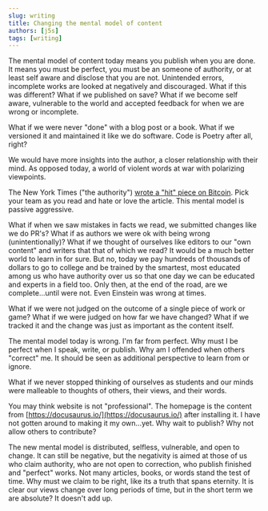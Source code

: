 ```yaml
---
slug: writing
title: Changing the mental model of content
authors: [j5s]
tags: [writing]
---
```


The mental model of content today means you publish when you are done.
It means you must be perfect, you must be an someone of authority,
or at least self aware and disclose that you are not.  Unintended errors,
incomplete works are looked at negatively and discouraged. What if this was
different?  What if we published on save?  What if we become self aware, 
vulnerable to the world and accepted feedback for when we are wrong or incomplete.

What if we were never "done" with a blog post or a book.  What if we versioned
it and maintained it like we do software.  Code is Poetry after all, right?

We would have more insights into the author, a closer relationship with their mind.
As opposed today, a world of violent words at war with polarizing viewpoints.

The New York Times ("the authority") [wrote a "hit" piece on Bitcoin](https://standardcrypto.wordpress.com/2023/04/10/another-lame-new-york-times-hit-piece-on-bitcoin/). 
Pick your team as you read and hate or love the article.  This mental model is passive aggressive.

What if when we saw mistakes in facts we read, we submitted changes like we do PR's?
What if as authors we were ok with being wrong (unintentionally)? 
What if we thought of ourselves like editors to our "own content" and
writers that that of which we read?  It
would be a much better world to learn in for sure.  But no, today we pay hundreds of thousands
of dollars to go to college and be trained by the smartest, most educated among us
who have authority over us so that one day we can be educated and 
experts in a field too.  Only then, at the end of the road, are we complete...until were not.
Even Einstein was wrong at times.

What if we were not judged on the outcome of a single piece of work or game?
What if we were judged on how far we have changed? What if we tracked it and
the change was just as important as the content itself.

The mental model today is wrong.  I'm far from perfect. Why must I be perfect when I speak, write, or publish.
Why am I offended when others "correct" me.  It should be seen as additional perspective to 
learn from or ignore.

What if we never stopped thinking of ourselves as students and our minds were malleable
to thoughts of others, their views, and their words.

You may think website is not "professional".  The homepage is the content from [https://docusaurus.io/](https://docusaurus.io/)
after installing it. I have not gotten around to making it my own...yet. Why wait to publish? Why not allow others to contribute?

The new mental model is distributed, selfless, vulnerable, and open to change. 
It can still be negative, but the negativity is aimed at those of us who claim authority,
who are not open to correction, who publish finished and "perfect" works. Not many
articles, books, or words stand the test of time.  Why must we claim to be right, like its a 
truth that spans eternity.  It is clear our views change over long periods of time, 
but in the short term we are absolute? It doesn't add up. 


